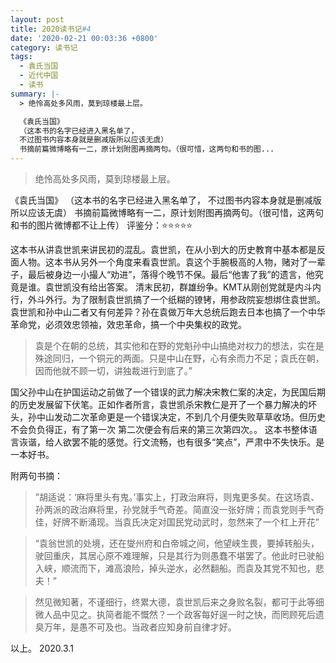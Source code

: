```yaml
---
layout: post
title: 2020读书记#4
date: '2020-02-21 00:03:36 +0800'
category: 读书记
tags:
  - 袁氏当国
  - 近代中国
  - 读书
summary: |-
  > 绝怜高处多风雨，莫到琼楼最上层。  

  《袁氏当国》
  （这本书的名字已经进入黑名单了，
  不过图书内容本身就是删减版所以应该无虞）
  书摘前篇微博略有一二，原计划附图再摘两句。（很可惜，这两句和书的图...
---
```


> 绝怜高处多风雨，莫到琼楼最上层。  

《袁氏当国》
（这本书的名字已经进入黑名单了，
不过图书内容本身就是删减版所以应该无虞）
书摘前篇微博略有一二，原计划附图再摘两句。（很可惜，这两句和书的图片微博都不让上传）
评鉴分：⭐️⭐️⭐️⭐️⭐️

这本书从讲袁世凯来讲民初的混乱。袁世凯，在从小到大的历史教育中基本都是反面人物。这本书从另外一个角度来看袁世凯。袁这个手腕极高的人物，赌对了一辈子，最后被身边一小撮人“劝进”，落得个晚节不保。最后“他害了我”的遗言，他究竟是谁。袁世凯没有给出答案。
清末民初，群雄纷争。KMT从刚创党就是内斗内行，外斗外行。为了限制袁世凯搞了一个纸糊的镣铐，用参政院妄想绑住袁世凯。
袁世凯和孙中山二者又有何差异？孙在袁做万年大总统后跑去日本也搞了一个中华革命党，必须效忠领袖，效忠革命，搞一个中央集权的政党。


> 袁是个在朝的总统，其实他和在野的党魁孙中山搞绝对权力的想法，实在是殊途同归，一个铜元的两面。只是中山在野，心有余而力不足；袁氏在朝，因而他就不顾一切，讲独裁进行到底了。”  

国父孙中山在护国运动之前做了一个错误的武力解决宋教仁案的决定，为民国后期的历史发展留下伏笔。正如作者所言，袁世凯杀宋教仁是开了一个暴力解决的坏头，孙中山发动二次革命更是一个错误决定，不到几个月便失败草草收场。但历史不会负负得正，有了第一次 第二次便会有后来的第三次第四次。。
这本书整体语言诙谐，给人欲罢不能的感觉。行文流畅，也有很多“笑点”，严肃中不失快乐。是一本好书。

附两句书摘：
>  ”胡适说：‘麻将里头有鬼。’事实上，打政治麻将，则鬼更多矣。在这场袁、孙两派的政治麻将里，孙党就手气奇差。简直没一张好牌；而袁党则手气奇佳，好牌不断涌现。当袁氏决定对国民党动武时，忽然来了一个杠上开花”  

> “袁翁世凯的处境，还在燮州府和白帝城之间，他望峡生畏，要掉转船头，驶回重庆，其居心原不难理解，只是其行为则愚蠢不堪罢了。他此时已驶船入峡，顺流而下，滩高浪险，掉头逆水，必然翻船。而袁及其党不知也，悲夫！”  

> 然见微知著，不谨细行，终累大德，袁世凯后来之身败名裂，都可于此等细微人品中见之。执简者能不慨然？一个政客每好逞一时之快，而罔顾死后遗臭万年，是愚不可及也。当政者应知身前自律才好。  

以上。
2020.3.1
